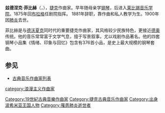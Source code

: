 {{Multiple issues|
{{Expand language|en|time=2021-12-26}}
{{Unreferenced|time=2021-12-26T06:52:49+00:00}}
}}
{{Infobox classical
| 中文名 = 菲比赫
| 画像 = ZFibich.jpg
| 附注 =
| 原文名 = Zdeněk Fibich
| 国别 = 捷克
| 出生日期 = {{birth date|1850|12|21}}
| 出生地 = 维舍波日策
| 逝世日期 = {{death date and age|1900|10|15|1850|12|21}}
| 逝世地 = 布拉格
| 所属时期 = 浪漫主义
| 所属乐派 =
| 擅长作品类型 = 歌剧，管弦乐，室内乐，钢琴曲
| 代表作 = 歌剧《墨西拿的新娘》《莎尔卡》，三部交响曲，钢琴五重奏，钢琴小品集《情绪、印象与回忆》
| 师从 = [[雅达松|雅达松]]
| 学生 = 
| 官方网站 =
}}

'''兹德涅克·菲比赫'''（{{lang-cs|'''Zdeněk Fibich''' }}，{{bd|1850年|12月21日|1900年|10月15日}}），[[捷克|捷克]]作曲家。早年随母亲学[[钢琴|钢琴]]，后进入[[莱比锡音乐学院|莱比锡音乐学院]]。1875年回[[布拉格|布拉格]]任剧院指挥。
1881年辞职，靠作曲和私人教学为生。1900年因[[肺炎|肺炎]]去世。

菲比赫是与[[德沃夏克|德沃夏克]]同时代的重要捷克作曲家，其风格较少民族特色，更接近[[德奥|德奥]]传统。他的音乐常常富于文学气息，擅于写景叙事，尤以戏剧作品著名。他的四套钢琴小品集《情绪、印象与回忆》包含有376首小品，是史上最大规模的钢琴套曲。

==参见==
* [[古典音乐作曲家列表|古典音乐作曲家列表]]

{{Authority control}}

{{DEFAULTSORT:Fibich, Zdenek}}
[[Category:19世紀古典音樂作曲家|Category:19世紀古典音樂作曲家]]
[[Category:捷克古典音乐作曲家|Category:捷克古典音乐作曲家]]
[[category:浪漫主义作曲家|category:浪漫主义作曲家]]
[[Category:出身波希米亚王国人物|Category:出身波希米亚王国人物]]
[[Category:罹患肺炎逝世者|Category:罹患肺炎逝世者]]

{{Classical-composer-stub}}